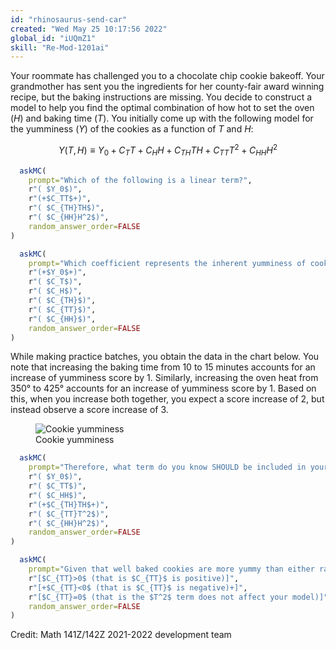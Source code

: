 ```yaml
---
id: "rhinosaurus-send-car"
created: "Wed May 25 10:17:56 2022"
global_id: "iUQmZ1"
skill: "Re-Mod-1201ai" 
---
```





Your roommate has challenged you to a chocolate chip cookie bakeoff.  Your grandmother has sent you the ingredients for her county-fair award winning recipe, but the baking instructions are missing.  You decide to construct a model to help you find the optimal combination of how hot to set the oven $(H)$ and baking time $(T)$.  You initially come up with the following model for the yumminess $(Y)$ of the cookies as a function of $T$ and $H$:

$$Y(T,H)\equiv Y_0+C_TT+C_HH+C_{TH}TH+C_{TT}T^2+C_{HH}H^2$$

```r
  askMC(
    prompt="Which of the following is a linear term?",
    r"( $Y_0$)",
    r"(+$C_TT$+)",
    r"( $C_{TH}TH$)",
    r"( $C_{HH}H^2$)",
    random_answer_order=FALSE
)
```

```r
  askMC(
    prompt="Which coefficient represents the inherent yumminess of cookie dough.  That is, dough that has no heat applied to it over no time.",
    r"(+$Y_0$+)",
    r"( $C_T$)",
    r"( $C_H$)",
    r"( $C_{TH}$)",
    r"( $C_{TT}$)",
    r"( $C_{HH}$)",
    random_answer_order=FALSE
)
```
  
While making practice batches, you obtain the data in the chart below.  You note that increasing the baking time from 10 to 15 minutes accounts for an increase of yumminess score by 1.  Similarly, increasing the oven heat from 350° to 425° accounts for an increase of yumminess score by 1.  Based on this, when you increase both together, you expect a score increase of 2, but instead observe a score increase of 3.  

![Cookie yumminess](www/yumminess.png)

```r
  askMC(
    prompt="Therefore, what term do you know SHOULD be included in your equation to model this interaction?",
    r"( $Y_0$)",
    r"( $C_TT$)",
    r"( $C_HH$)",
    r"(+$C_{TH}TH$+)",
    r"( $C_{TT}T^2$)",
    r"( $C_{HH}H^2$)",
    random_answer_order=FALSE
)
```

```r
  askMC(
    prompt="Given that well baked cookies are more yummy than either raw dough or burnt cookies, what do you infer about the value of $C_{TT}$?",
    r"[$C_{TT}>0$ (that is $C_{TT}$ is positive)]",
    r"[+$C_{TT}<0$ (that is $C_{TT}$ is negative)+]",
    r"[$C_{TT}=0$ (that is the $T^2$ term does not affect your model)]",
    random_answer_order=FALSE
)
```


Credit: Math 141Z/142Z 2021-2022 development team

